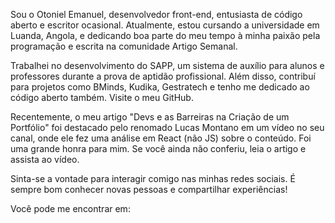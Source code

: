 
<Title>Aspirante a desenvolvedor de software</Title>

<LineBreak />

Sou o Otoniel Emanuel, desenvolvedor front-end, entusiasta de código aberto e escritor ocasional. Atualmente, estou cursando a universidade em Luanda, Angola, e dedicando boa parte do meu tempo à minha paixão pela programação e escrita na comunidade <Links olink="https://web.facebook.com/artigosemanal">Artigo Semanal</Links>.
<LineBreak />

Trabalhei no desenvolvimento do <Links olink="https://www.linkedin.com/posts/euotiniel_ol%C3%A1-entusiastas-da-inova%C3%A7%C3%A3o-eu-otoniel-activity-7105292648080404480-XaZI?utm_source=share&utm_medium=member_desktop">SAPP</Links>, um sistema de auxílio para alunos e professores durante a prova de aptidão profissional. Além disso, contribuí para projetos como <Links olink="https://bminds.ao/">BMinds</Links>, <Links olink="">Kudika</Links>, <Links olink="">Gestratech</Links> e  tenho me dedicado ao código aberto também. Visite o meu <Links olink="https://github.com/euotiniel">GitHub</Links>.

<LineBreak />

Recentemente, o meu artigo "Devs e as Barreiras na Criação de um Portfólio" foi destacado pelo renomado <Links olink="https://twitter.com/lucas_montano">Lucas Montano</Links> em um vídeo no seu canal, onde ele fez uma análise em React (não JS) sobre o conteúdo. Foi uma grande honra para mim. Se você ainda não conferiu, leia o <Links olink="/blog/1.article-devs-e-as-barreiras-na-criacao-de-um-portfolio">artigo</Links> e assista ao <Links olink="https://www.youtube.com/watch?v=teU_RL7QOT4&t=15s">vídeo</Links>.

<LineBreak />

Sinta-se a vontade para interagir comigo nas minhas redes sociais. É sempre bom conhecer novas pessoas e compartilhar experiências!

<LineBreak />

Você pode me encontrar em:

<LineBreak />

<Sicial />